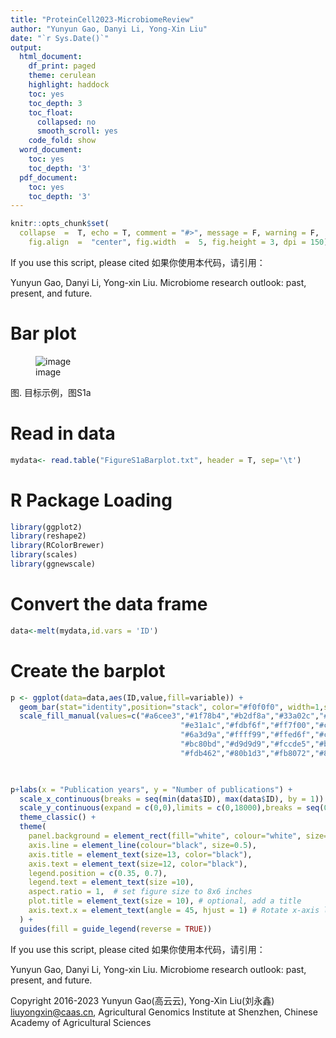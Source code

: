 ---
title: "ProteinCell2023-MicrobiomeReview"
author: "Yunyun Gao, Danyi Li, Yong-Xin Liu"
date: "`r Sys.Date()`"
output: 
  html_document:
    df_print: paged
    theme: cerulean
    highlight: haddock
    toc: yes
    toc_depth: 3
    toc_float:
      collapsed: no
      smooth_scroll: yes
    code_fold: show
  word_document:
    toc: yes
    toc_depth: '3'
  pdf_document:
    toc: yes
    toc_depth: '3'
---

```{r setup, include = FALSE}
knitr::opts_chunk$set(
  collapse  =  T, echo = T, comment = "#>", message = F, warning = F,
	fig.align  =  "center", fig.width  =  5, fig.height = 3, dpi = 150)
```

If you use this script, please cited 如果你使用本代码，请引用：

Yunyun Gao, Danyi Li, Yong-xin Liu. Microbiome research outlook: past, present, and future. 

# Bar plot

![image](FigureS1aBarplot.jpg)

图. 目标示例，图S1a


# Read in data

```{r}
mydata<- read.table("FigureS1aBarplot.txt", header = T, sep='\t')

```
# R Package Loading

```{r install, echo = TRUE}
library(ggplot2)
library(reshape2)
library(RColorBrewer)
library(scales)
library(ggnewscale)

```

# Convert the data frame

```{r parameter}
data<-melt(mydata,id.vars = 'ID')

```


# Create the barplot

```{r}
p <- ggplot(data=data,aes(ID,value,fill=variable)) +
  geom_bar(stat="identity",position="stack", color="#f0f0f0", width=1,size=0.25) +
  scale_fill_manual(values=c("#a6cee3","#1f78b4","#b2df8a","#33a02c","#fb9a99",
                                      "#e31a1c","#fdbf6f","#ff7f00","#cab2d6",
                                      "#6a3d9a","#ffff99","#ffed6f","#ccebc5",
                                      "#bc80bd","#d9d9d9","#fccde5","#b3de69",
                                      "#fdb462","#80b1d3","#fb8072","#8dd3c7"))


                                      
p+labs(x = "Publication years", y = "Number of publications") +
  scale_x_continuous(breaks = seq(min(data$ID), max(data$ID), by = 1)) +  # Add this line
  scale_y_continuous(expand = c(0,0),limits = c(0,18000),breaks = seq(0, 18000, by = 2000)) +
  theme_classic() +
  theme(
    panel.background = element_rect(fill="white", colour="white", size=0.25),
    axis.line = element_line(colour="black", size=0.5),
    axis.title = element_text(size=13, color="black"),
    axis.text = element_text(size=12, color="black"),
    legend.position = c(0.35, 0.7),
    legend.text = element_text(size =10),
    aspect.ratio = 1,  # set figure size to 8x6 inches
    plot.title = element_text(size = 10), # optional, add a title
    axis.text.x = element_text(angle = 45, hjust = 1) # Rotate x-axis labels by 45 degrees
  ) +
  guides(fill = guide_legend(reverse = TRUE))
```

If you use this script, please cited 如果你使用本代码，请引用：

Yunyun Gao, Danyi Li, Yong-xin Liu. Microbiome research outlook: past, present, and future. 

Copyright 2016-2023 Yunyun Gao(高云云), Yong-Xin Liu(刘永鑫) <liuyongxin@caas.cn>, Agricultural Genomics Institute at Shenzhen, Chinese Academy of Agricultural Sciences
